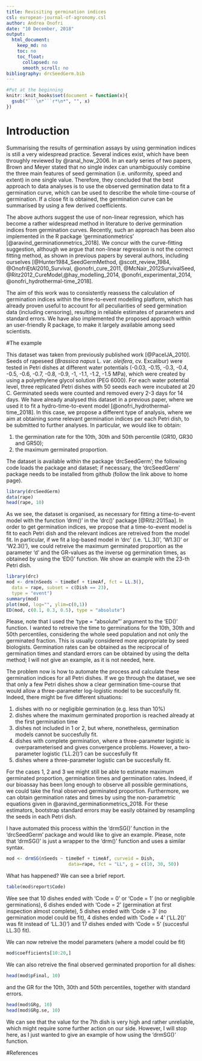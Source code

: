 ```yaml
---
title: Revisiting germination indices
csl: european-journal-of-agronomy.csl
author: Andrea Onofri
date: "10 December, 2018"
output:
  html_document:
    keep_md: no
    toc: no
    toc_float:
      collapsed: no
      smooth_scroll: no
bibliography: drcSeedGerm.bib
---
```


```r
#Put at the beginning
knitr::knit_hooks$set(document = function(x){ 
  gsub("```\n*```r*\n*", "", x) 
})
```


# Introduction

Summarising the results of germination assays by using germination indices is still a very widespread practice. Several indices exist, which have been throughly reviewed by @ranal_how_2006. In an early series of two papers, Brown and Meyer stated that no single index can unambiguously combine the three main features of seed germination (i.e. uniformity, speed and extent) in one single value. Therefore, they concluded that the best approach to data analyses is to use the observed germination data to fit a germination curve, which can be used to describe the whole time-course of germination. If a close fit is obtained, the germination curve can be summarised by using a few derived coefficients.

The above authors suggest the use of non-linear regression, which has become a rather widespread method in literature to derive germination indices from germination curves. Recently, such an approach has been also implemented in the R package 'germinationmetrics' [@aravind_germinationmetrics_2018]. We concur with the curve-fitting suggestion,  although we argue that non-linear regression is not the correct fitting method, as shown in previous papers by several authors, including ourselves [@Hunter1984_SeedGermMethod, @scott_review_1984, @OnofriEtAl2010_Survival, @onofri_cure_2011, @McNair_2012SurvivalSeed, @Ritz2012_CureModel,@hay_modelling_2014, @onofri_experimental_2014, @onofri_hydrothermal-time_2018].

The aim of this work was to consistently reassess the calculation of germination indices within the time-to-event modelling platform, which has already proven useful to account for all peculiarities of seed germination data (including censoring), resulting in reliable estimates of parameters and standard errors. We have also implemented the proposed approach within an user-friendly R package, to make it largely available among seed scientists.

#The example

This dataset was taken from previously published work [@PaceIJA_2010]. Seeds of rapeseed (*Brassica napus* L. var. *oleifera*, cv. Excalibur)  were tested in Petri dishes at different water potentials (-0.03, -0.15, -0.3, -0.4, -0.5, -0.6, -0.7, -0.8, -0.9, -1, -1.1, -1.2, -1.5 MPa), which were created by using a polyethylene glycol solution (PEG 6000). For each water potential level, three replicated Petri dishes with 50 seeds each were incubated at 20 \textdegree C. Germinated seeds were counted and removed every 2-3 days for 14 days. We have already analysed this dataset in a previous paper, where we used it to fit a hydro-time-to-event model [@onofri_hydrothermal-time_2018]. In this case, we propose a different type of analysis, where we aim at obtaining some relevant germination indices per each Petri dish, to be submitted to further analyses. In particular, we would like to obtain:

1. the germination rate for the 10th, 30th and 50th percentile (GR10, GR30 and GR50);
2. the maximum germinated proportion.

The dataset is available within the package 'drcSeedGerm'; the following code loads the package and dataset; if necessary, the 'drcSeedGerm' package needs to be installed from github (follow the link above to home page).

```r
library(drcSeedGerm)
data(rape)
head(rape, 10)
```

As we see, the dataset is organised, as necessary for fitting a time-to-event model with the function 'drm()' in the 'drc()' package [@Ritz:2015aa]. In order to get germination indices, we propose that a time-to-event model is fit to each Petri dish and the relevant indices are retreived from the model fit. In particular, if we fit a log-based model in 'drc' (i.e. 'LL.3()', 'W1.3()' or 'W2.3()'), we could retreive the maximum germinated proportion as the parameter 'd' and the GR-values as the inverse og germination times, as obtained by using the 'ED()' function. We show an example with the 23-th Petri dish.

```r
library(drc)
mod <- drm(nSeeds ~ timeBef + timeAf, fct = LL.3(),
  data = rape, subset = c(Dish == 23),
  type = "event") 
summary(mod)
plot(mod, log="", ylim=c(0,1))
ED(mod, c(0.1, 0.3, 0.5), type = "absolute")
```

Please, note that I used the 'type = "absolute"' argument to the 'ED()' function. I wanted to retreive the time to germinations for the 10th, 30th and 50th percentiles, considering the whole seed population and not only the germinated fraction. This is usually considered more appropriate by seed biologists. Germination rates can be obtained as the reciprocal of germination times and standard errors can be obtained by using the delta method; I will not give an example, as it is not needed, here.

The problem now is how to automate the process and calculate these germination indices for all Petri dishes. If we go through the dataset, we see that only a few Petri dishes show a clear germination time-course that would allow a three-parameter log-logistic model to be succesfully fit. Indeed, there might be five different situations:

1. dishes with no or negligible germination (e.g. less than 10%)
2. dishes where the maximum germinated proportion is reached already at the first germination time
3. dishes not included in 1 or 2, but where, nonetheless, germination models cannot be succesfully fit.
4. dishes with complete germination, where a three-parameter logistic is overparameterised and gives convergence problems. However, a two-parameter logistic ('LL.2()') can be succesfully fit
5. dishes where a three-parameter logistic can be succesfully fit.


For the cases 1, 2 and 3 we might still be able to estimate maximum germinated proportion, germination times and germination rates. Indeed, if our bioassay has been long enough to observe all possible germinations, we could take the final observed germinated proportion. Furthermore, we can obtain germination rates and times by using the non-parametric equations given in @aravind_germinationmetrics_2018. For these estimators, bootstrap standard errors may be easily obtained by resampling the seeds in each Petri dish. 

I have automated this process within the 'drmSG()' function in the 'drcSeedGerm' package and would like to give an example. Please, note that 'drmSG()' is just a wrapper to the 'drm()' function and uses a similar syntax. 

```r
mod <- drmSG(nSeeds ~ timeBef + timeAf, curveid = Dish,
                       data=rape, fct = "LL", g = c(10, 30, 50)) 
```

What has happened? We can see a brief report.

```r
table(mod$report$Code)
```

Wee see that 10 dishes ended with 'Code = 0' or 'Code = 1' (no or negligible germinations), 6 dishes ended with 'Code = 2' (germination at first inspection almost complete), 5 dishes ended with 'Code = 3' (no germination model could be fit), 4 dishes ended with 'Code = 4' ('LL.2()' was fit instead of 'LL.3()') and 17 dishes ended with 'Code = 5' (succesful LL.3() fit).

We can now retreive the model parameters (where a model could be fit)

```r
mod$coefficients[10:20,]
```

We can also retreive the final observed germinated proportion for all dishes:

```r
head(mod$pFinal, 10)
```

and the GR for the 10th, 30th and 50th percentiles, together with standard errors.

```r
head(mod$GRg, 10)
head(mod$GRg.se, 10)
```

We can see that the value for the 7th dish is very high and rather unreliable, which might require some further action on our side. However, I will stop here, as I just wanted to give an example of how using the 'drmSG()' function.

#References
